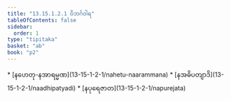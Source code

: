 ```yaml
---
title: "13.15.1.2.1 ဝိဘင်္ဂဝါရ"
tableOfContents: false
sidebar:
  order: 1
type: "tipitaka"
basket: "ab"
book: "p2"
---
```



<DynamicBreadcrumb />



<TableOfContents book="p2" section="13.15.1.2.1">
* [နဟေတု-နအာရမ္မဏ](13-15-1-2-1/nahetu-naarammana)
* [နအဓိပတျာဒိ](13-15-1-2-1/naadhipatyadi)
* [နပုရေဇာတ](13-15-1-2-1/napurejata)
</TableOfContents>